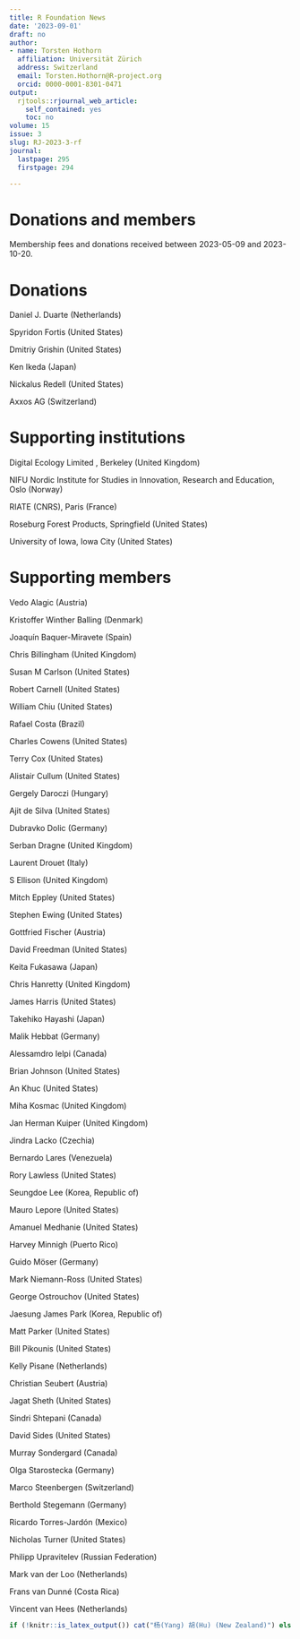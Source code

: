 ```yaml
---
title: R Foundation News
date: '2023-09-01'
draft: no
author:
- name: Torsten Hothorn
  affiliation: Universität Zürich
  address: Switzerland
  email: Torsten.Hothorn@R-project.org
  orcid: 0000-0001-8301-0471
output:
  rjtools::rjournal_web_article:
    self_contained: yes
    toc: no
volume: 15
issue: 3
slug: RJ-2023-3-rf
journal:
  lastpage: 295
  firstpage: 294

---
```



# Donations and members

Membership fees and donations received between 
2023-05-09 and 2023-10-20.

# Donations

\indent \indent Daniel J. Duarte (Netherlands)

Spyridon Fortis (United States)

Dmitriy Grishin (United States)

Ken Ikeda (Japan)

Nickalus Redell (United States)

Axxos AG (Switzerland)


# Supporting institutions

\indent \indent Digital Ecology Limited , Berkeley (United Kingdom)

NIFU Nordic Institute for Studies in Innovation, Research and Education, Oslo (Norway)

RIATE (CNRS), Paris (France)

Roseburg Forest Products, Springfield (United States)

University of Iowa, Iowa City (United States)


# Supporting members

\indent \indent Vedo Alagic (Austria)

Kristoffer Winther Balling (Denmark)

Joaquín Baquer-Miravete (Spain)

Chris Billingham (United Kingdom)

Susan M Carlson (United States)

Robert Carnell (United States)

William Chiu (United States)

Rafael Costa (Brazil)

Charles Cowens (United States)

Terry Cox (United States)

Alistair Cullum (United States)

Gergely Daroczi (Hungary)

Ajit de Silva (United States)

Dubravko Dolic (Germany)

Serban Dragne (United Kingdom)

Laurent Drouet (Italy)

S Ellison (United Kingdom)

Mitch Eppley (United States)

Stephen Ewing (United States)

Gottfried Fischer (Austria)

David Freedman (United States)

Keita Fukasawa (Japan)

Chris Hanretty (United Kingdom)

James Harris (United States)

Takehiko Hayashi (Japan)

Malik Hebbat (Germany)

Alessamdro Ielpi (Canada)

Brian Johnson (United States)

An Khuc (United States)

Miha Kosmac (United Kingdom)

Jan Herman Kuiper (United Kingdom)

Jindra Lacko (Czechia)

Bernardo Lares (Venezuela)

Rory Lawless (United States)

Seungdoe Lee (Korea, Republic of)

Mauro Lepore (United States)

Amanuel Medhanie (United States)

Harvey Minnigh (Puerto Rico)

Guido Möser (Germany)

Mark Niemann-Ross (United States)

George Ostrouchov (United States)

Jaesung James Park (Korea, Republic of)

Matt Parker (United States)

Bill Pikounis (United States)

Kelly Pisane (Netherlands)

Christian Seubert (Austria)

Jagat Sheth (United States)

Sindri Shtepani (Canada)

David Sides (United States)

Murray Sondergard (Canada)

Olga Starostecka (Germany)

Marco Steenbergen (Switzerland)

Berthold Stegemann (Germany)

Ricardo Torres-Jardón (Mexico)

Nicholas Turner (United States)

Philipp Upravitelev (Russian Federation)

Mark van der Loo (Netherlands)

Frans van Dunné (Costa Rica)

Vincent van Hees (Netherlands)

```r
if (!knitr::is_latex_output()) cat("杨(Yang) 胡(Hu) (New Zealand)") else cat("Yang Hu (New Zealand)")
```
